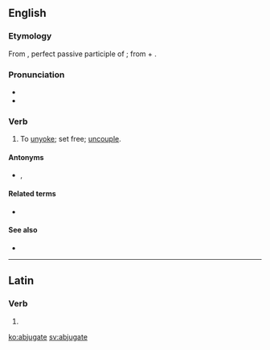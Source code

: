 ==English==

===Etymology===
From {{etyl|la|en}} {{m|la|abiugātus}}, perfect passive participle of {{m|la|abiugō||remove, separate from}}; from {{m|la|ab-||away from}} + {{m|la|iugō||bind, connect}}.

===Pronunciation===
* {{IPA|/ˈæb.dʒə.ɡeɪt/|lang=en}}
* {{hyphenation|ab|ju|gate|lang=en}}

===Verb===
{{en-verb|abjugat}}

# {{lb|en|obsolete|transitive}} To [[unyoke]]; set free; [[uncouple]].

====Antonyms====
* {{l|en|adjugate}}, {{l|en|subjugate}}

====Related terms====
* {{l|en|abjugation}}

====See also====
* {{l|en|abrogate}}

----

==Latin==

===Verb===
{{la-verb-form|abjugāte}}

# {{inflection of|abjugō||2|p|pres|actv|impr|lang=la}}

[[ko:abjugate]]
[[sv:abjugate]]